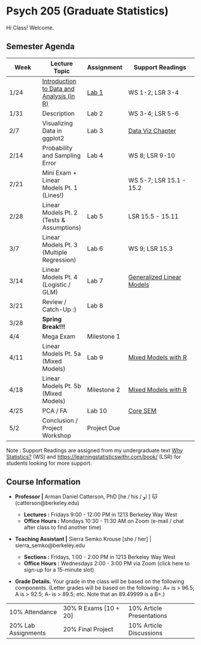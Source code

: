 # Psych 205 (Graduate Statistics)

Hi Class! Welcome.

## Semester Agenda

| Week | Lecture Topic | Assignment | **Support Readings** |
|--------------|--------------|--------------|------------------------------|
| 1/24 | [Introduction to Data and Analysis (in R)](./gradlabs/1_gradintro.qmd) | [Lab 1](./gradlabs/1_gradlab.qmd) | WS 1-2; LSR 3-4 |
| 1/31 | Description | Lab 2 | WS 3-4; LSR 5-6 |
| 2/7 | Visualizing Data in ggplot2 | Lab 3 | [Data Viz Chapter](https://ggplot2.tidyverse.org/#learning-ggplot2) |
| 2/14 | Probability and Sampling Error | Lab 4 | WS 8; LSR 9-10 |
| 2/21 | Mini Exam + Linear Models Pt. 1 (Lines!) |  | WS 5-7; LSR 15.1 - 15.2 |
| 2/28 | Linear Models Pt. 2 (Tests & Assumptions) | Lab 5 | LSR 15.5 - 15.11 |
| 3/7 | Linear Models Pt. 3 (Multiple Regression) | Lab 6 | WS 9; LSR 15.3 |
| 3/14 | Linear Models Pt. 4 (Logistic / GLM) | Lab 7 | [Generalized Linear Models](https://m-clark.github.io/book-of-models/generalized_linear_models.html) |
| 3/21 | Review / Catch-Up :) | Lab 8 |  |
| 3/28 | **Spring Break!!!** |  |  |
| 4/4 | Mega Exam | Milestone 1 |  |
| 4/11 | Linear Models Pt. 5a (Mixed Models) | Lab 9 | [Mixed Models with R](https://m-clark.github.io/mixed-models-with-R/introduction.html#overview) |
| 4/18 | Linear Models Pt. 5b (Mixed Models) | Milestone 2 | [Mixed Models with R](https://m-clark.github.io/mixed-models-with-R/introduction.html#overview) |
| 4/25 | PCA / FA | Lab 10 | [Core SEM](https://m-clark.github.io/sem/graphical-models.html) |
| 5/2 | Conclusion / Project Workshop | Project Due |  |

Note : Support Readings are assigned from my undergraduate text [Why Statistics?](https://docs.google.com/document/d/1dpODY7iojvMeQMS9xiAo9cThAL7Zz1iLFMXimb-0gbk/edit?usp=sharing) (WS) and <https://learningstatisticswithr.com/book/> (LSR) for students looking for more support.

## Course Information

-   **Professor \|** Arman Daniel Catterson, PhD \[he / his / او \] 🐱(catterson\@berkeley.edu)

    -   **Lectures :** Fridays 9:00 - 12:00 PM in 1213 Berkeley Way West
    -   **Office Hours :** Mondays 10:30 - 11:30 AM on Zoom (e-mail / chat after class to find another time)

-   **Teaching Assistant \|** Sierra Semko Krouse \[she / her\] \| sierra_semko\@berkeley.edu

    -   **Sections :** Fridays, 1:00 - 2:00 PM in 1213 Berkeley Way West
    -   **Office Hours :** Wednesdays 2:00 - 3:00 PM via Zoom (click here to sign-up for a 15-minute slot)

-   **Grade Details.** Your grade in the class will be based on the following components. (Letter grades will be based on the following : A+ is \> 96.5; A is \> 92.5; A- is \> 89.5; etc. Note that an 89.49999 is a B+.)

|                     |                         |                           |
|---------------------|-------------------------|---------------------------|
| 10% Attendance      | 30% R Exams \[10 + 20\] | 10% Article Presentations |
| 20% Lab Assignments | 20% Final Project       | 10% Article Discussions   |
